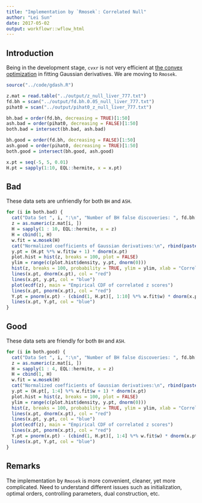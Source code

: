 ```yaml
---
title: "Implementation by `Rmosek`: Correlated Null"
author: "Lei Sun"
date: 2017-05-02
output: workflowr::wflow_html
---
```






## Introduction

Being in the development stage, `cvxr` is not very efficient at [the convex optimization](gaussian_derivatives.html) in fitting Gaussian derivatives.  We are moving to `Rmosek`.

```r
source("../code/gdash.R")
```

```r
z.mat = read.table("../output/z_null_liver_777.txt")
fd.bh = scan("../output/fd.bh.0.05_null_liver_777.txt")
pihat0 = scan("../output/pihat0_z_null_liver_777.txt")
```

```r
bh.bad = order(fd.bh, decreasing = TRUE)[1:50]
ash.bad = order(pihat0, decreasing = FALSE)[1:50]
both.bad = intersect(bh.bad, ash.bad)

bh.good = order(fd.bh, decreasing = FALSE)[1:50]
ash.good = order(pihat0, decreasing = TRUE)[1:50]
both.good = intersect(bh.good, ash.good)
```

```r
x.pt = seq(-5, 5, 0.01)
H.pt = sapply(1:10, EQL::hermite, x = x.pt)
```

## Bad

These data sets are unfriendly for both `BH` and `ASH`.

```r
for (i in both.bad) {
  cat("Data Set ", i, ":\n", "Number of BH false discoveries: ", fd.bh[i], ";\n", "ASH's pihat0 = ", pihat0[i], ";\n")
  z = as.numeric(z.mat[i, ])
  H = sapply(1 : 10, EQL::hermite, x = z)
  H = cbind(1, H)
  w.fit = w.mosek(H)
  cat("Normalized coefficients of Gaussian derivatives:\n", rbind(paste(1:10, ":"), paste(w.fit$w * sqrt(factorial(1:10)), ";")), sep = " ")
  y.pt = (H.pt %*% w.fit$w + 1) * dnorm(x.pt)
  plot.hist = hist(z, breaks = 100, plot = FALSE)
  ylim = range(c(plot.hist$density, y.pt, dnorm(0)))
  hist(z, breaks = 100, probability = TRUE, ylim = ylim, xlab = "Correlated z scores", main = "Histogram of correlated z scores")
  lines(x.pt, dnorm(x.pt), col = "red")
  lines(x.pt, y.pt, col = "blue")
  plot(ecdf(z), main = "Empirical CDF of correlated z scores")
  lines(x.pt, pnorm(x.pt), col = "red")
  Y.pt = pnorm(x.pt) - (cbind(1, H.pt)[, 1:10] %*% w.fit$w) * dnorm(x.pt)
  lines(x.pt, Y.pt, col = "blue")
}
```

## Good

These data sets are friendly for both `BH` and `ASH`.

```r
for (i in both.good) {
  cat("Data Set ", i, ":\n", "Number of BH false discoveries: ", fd.bh[i], ";\n", "ASH's pihat0 = ", pihat0[i], ";\n")
  z = as.numeric(z.mat[i, ])
  H = sapply(1 : 4, EQL::hermite, x = z)
  H = cbind(1, H)
  w.fit = w.mosek(H)
  cat("Normalized coefficients of Gaussian derivatives:\n", rbind(paste(1:4, ":"), paste(w.fit$w * sqrt(factorial(1:4)), ";")), sep = " ")
  y.pt = (H.pt[, 1:4] %*% w.fit$w + 1) * dnorm(x.pt)
  plot.hist = hist(z, breaks = 100, plot = FALSE)
  ylim = range(c(plot.hist$density, y.pt, dnorm(0)))
  hist(z, breaks = 100, probability = TRUE, ylim = ylim, xlab = "Correlated z scores", main = "Histogram of correlated z scores")
  lines(x.pt, dnorm(x.pt), col = "red")
  lines(x.pt, y.pt, col = "blue")
  plot(ecdf(z), main = "Empirical CDF of correlated z scores")
  lines(x.pt, pnorm(x.pt), col = "red")
  Y.pt = pnorm(x.pt) - (cbind(1, H.pt)[, 1:4] %*% w.fit$w) * dnorm(x.pt)
  lines(x.pt, Y.pt, col = "blue")
}
```

## Remarks

The implementation by `Rmosek` is more convenient, cleaner, yet more complicated.  Need to understand different issues such as initialization, optimal orders, controlling parameters, dual construction, etc.


